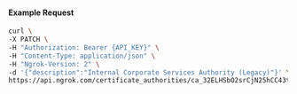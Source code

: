 
#### Example Request

```bash
curl \
-X PATCH \
-H "Authorization: Bearer {API_KEY}" \
-H "Content-Type: application/json" \
-H "Ngrok-Version: 2" \
-d '{"description":"Internal Corporate Services Authority (Legacy)"}' \
https://api.ngrok.com/certificate_authorities/ca_32ELHSbO2srCjN25hCC43tMKvbe
```
